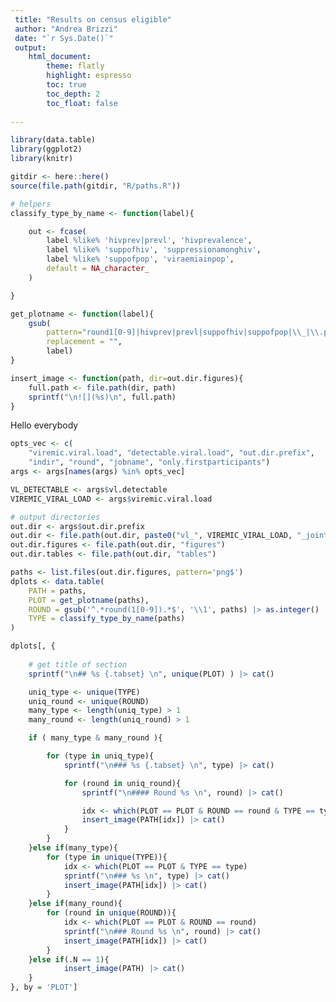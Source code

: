 ```yaml
---
 title: "Results on census eligible"
 author: "Andrea Brizzi"
 date: "`r Sys.Date()`"
 output: 
    html_document:
        theme: flatly
        highlight: espresso
        toc: true
        toc_depth: 2
        toc_float: false
 
---
```


```r

library(data.table)
library(ggplot2)
library(knitr)

gitdir <- here::here()
source(file.path(gitdir, "R/paths.R"))

# helpers
classify_type_by_name <- function(label){

    out <- fcase(
        label %like% 'hivprev|prevl', 'hivprevalence',
        label %like% 'suppofhiv', 'suppressionamonghiv',
        label %like% 'suppofpop', 'viraemiainpop',
        default = NA_character_
    )

}

get_plotname <- function(label){
    gsub(
        pattern="round1[0-9]|hivprev|prevl|suppofhiv|suppofpop|\\_|\\.png$|\\.pdf$",
        replacement = "",
        label)
}

insert_image <- function(path, dir=out.dir.figures){
    full.path <- file.path(dir, path)
    sprintf("\n![](%s)\n", full.path)
}

```

Hello everybody

```r
opts_vec <- c(
    "viremic.viral.load", "detectable.viral.load", "out.dir.prefix", 
    "indir", "round", "jobname", "only.firstparticipants")
args <- args[names(args) %in% opts_vec]

VL_DETECTABLE <- args$vl.detectable
VIREMIC_VIRAL_LOAD <- args$viremic.viral.load

# output directories
out.dir <- args$out.dir.prefix
out.dir <- file.path(out.dir, paste0("vl_", VIREMIC_VIRAL_LOAD, "_joint"))
out.dir.figures <- file.path(out.dir, "figures")
out.dir.tables <- file.path(out.dir, "tables")

paths <- list.files(out.dir.figures, pattern='png$')
dplots <- data.table(
    PATH = paths, 
    PLOT = get_plotname(paths),
    ROUND = gsub('^.*round(1[0-9]).*$', '\\1', paths) |> as.integer() |> suppressWarnings(), 
    TYPE = classify_type_by_name(paths)
)
```



```r

dplots[, {
    
    # get title of section
    sprintf("\n## %s {.tabset} \n", unique(PLOT) ) |> cat()

    uniq_type <- unique(TYPE)
    uniq_round <- unique(ROUND)
    many_type <- length(uniq_type) > 1
    many_round <- length(uniq_round) > 1

    if ( many_type & many_round ){

        for (type in uniq_type){
            sprintf("\n### %s {.tabset} \n", type) |> cat()

            for (round in uniq_round){
                sprintf("\n#### Round %s \n", round) |> cat()

                idx <- which(PLOT == PLOT & ROUND == round & TYPE == type)
                insert_image(PATH[idx]) |> cat()
            }
        }
    }else if(many_type){
        for (type in unique(TYPE)){
            idx <- which(PLOT == PLOT & TYPE == type)
            sprintf("\n### %s \n", type) |> cat()
            insert_image(PATH[idx]) |> cat()
        }
    }else if(many_round){
        for (round in unique(ROUND)){
            idx <- which(PLOT == PLOT & ROUND == round)
            sprintf("\n### Round %s \n", round) |> cat()
            insert_image(PATH[idx]) |> cat()
        }
    }else if(.N == 1){
            insert_image(PATH) |> cat()
    }
}, by = 'PLOT'] 
```

